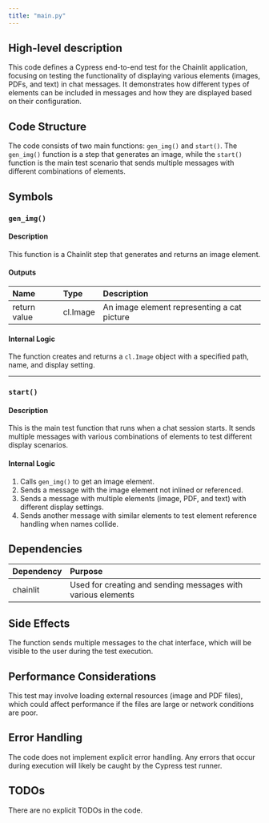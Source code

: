 ```yaml
---
title: "main.py"
---
```


## High-level description
This code defines a Cypress end-to-end test for the Chainlit application, focusing on testing the functionality of displaying various elements (images, PDFs, and text) in chat messages. It demonstrates how different types of elements can be included in messages and how they are displayed based on their configuration.

## Code Structure
The code consists of two main functions: `gen_img()` and `start()`. The `gen_img()` function is a step that generates an image, while the `start()` function is the main test scenario that sends multiple messages with different combinations of elements.

## Symbols

### `gen_img()`
#### Description
This function is a Chainlit step that generates and returns an image element.

#### Outputs
| Name | Type | Description |
|:-----|:-----|:------------|
| return value | cl.Image | An image element representing a cat picture |

#### Internal Logic
The function creates and returns a `cl.Image` object with a specified path, name, and display setting.

___

### `start()`
#### Description
This is the main test function that runs when a chat session starts. It sends multiple messages with various combinations of elements to test different display scenarios.

#### Internal Logic
1. Calls `gen_img()` to get an image element.
2. Sends a message with the image element not inlined or referenced.
3. Sends a message with multiple elements (image, PDF, and text) with different display settings.
4. Sends another message with similar elements to test element reference handling when names collide.

## Dependencies
| Dependency | Purpose |
|:-----------|:--------|
| chainlit | Used for creating and sending messages with various elements |

## Side Effects
The function sends multiple messages to the chat interface, which will be visible to the user during the test execution.

## Performance Considerations
This test may involve loading external resources (image and PDF files), which could affect performance if the files are large or network conditions are poor.

## Error Handling
The code does not implement explicit error handling. Any errors that occur during execution will likely be caught by the Cypress test runner.

## TODOs
There are no explicit TODOs in the code.